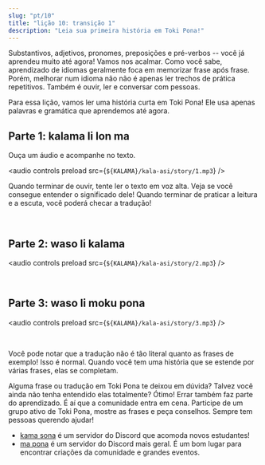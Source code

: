 ```yaml
---
slug: "pt/10"
title: "lição 10: transição 1"
description: "Leia sua primeira história em Toki Pona!"
---
```



Substantivos, adjetivos, pronomes, preposições e pré-verbos -- você já aprendeu muito até agora! Vamos nos acalmar. Como você sabe, aprendizado de idiomas geralmente foca em memorizar frase após frase. Porém, melhorar num idioma não não é apenas ler trechos de prática repetitivos. Também é ouvir, ler e conversar com pessoas.

Para essa lição, vamos ler uma história curta em Toki Pona! Ele usa apenas palavras e gramática que aprendemos até agora.

## Parte 1: kalama li lon ma

Ouça um áudio e acompanhe no texto. 

<audio controls preload src={`${KALAMA}/kala-asi/story/1.mp3`} />

Quando terminar de ouvir, tente ler o texto em voz alta. Veja se você consegue entender o significado dele! Quando terminar de praticar a leitura e a escuta, você poderá checar a tradução!

<Tabbed id="1">
  <Row sl="soweli li lon ma kasi." m="Havia uma corça na floresta." />
  <Row sl="nimi ona li soweli Mumu." m="O nome dela era Mumu." />
  <Row sl="soweli Mumu li lape pona." m="Mumu dormia profundamente." />
  <Row sl="kasi li awen e lape ona." m="Árvores protegiam seu sono." />
  <br />
  <Row sl="kalama nasa suli li kama." m="Então veio um barulho estranho e alto." />
  <Row sl="lape li weka tan soweli." m="A corça acordou." />
  <Row sl="soweli li wile sona e kalama." m="Ela queria saber mais sobre o barulho." />
</Tabbed>

## Parte 2: waso li kalama

<audio controls preload src={`${KALAMA}/kala-asi/story/2.mp3`} />

<Tabbed id="2">
  <Row sl="waso lili suwi li kama." m="Apareceu um pardalzinho fofo." />
  <Row sl="nimi ona li waso Siju." m="O nome dele era Siju." />
  <Row sl="soweli li lukin e ona." m="A corça olhou para o pardal." />
  <Row sl="soweli li kama sona e ni:" m="Ela aprendeu isso:" />
  <Row sl="kalama wawa li tan waso ni." m="o barulho vinha deste pássaro." />
  <br />
  <Row sl="waso li wile moku." m="O pardal estava com fome." />
  <Row sl="wile ona li suli." m="Ele estava desesperado." />
  <Row sl="ona li kalama suli tan ni." m="E então ele gritou." />
</Tabbed>

## Parte 3: waso li moku pona

<audio controls preload src={`${KALAMA}/kala-asi/story/3.mp3`} />

<Tabbed id="3">
  <Row sl="ni li ike tawa soweli Mumu." m="Isso entristeceu Mumu." />
  <Row sl="soweli li wile pona e waso." m="A corça queria ajudar o pardal." />
  <Row sl="soweli li pana e pipi suli tawa ona." m="Ela deu-lhe uma grande lagarta para comer." />
  <br />
  <Row sl="waso li moku e pipi." m="O pardal comeu o inseto." />
  <Row sl="ni li pona tawa ona." m="Isso satisfez sua fome." />
</Tabbed>

Você pode notar que a tradução não é tão literal quanto as frases de exemplo! Isso é normal. Quando você tem uma história que se estende por várias frases, elas se completam.

Alguma frase ou tradução em Toki Pona te deixou em dúvida? Talvez você ainda não tenha entendido elas totalmente? Ótimo! Errar também faz parte do aprendizado. É aí que a comunidade entra em cena. Participe de um grupo ativo de Toki Pona, mostre as frases e peça conselhos. Sempre tem pessoas querendo ajudar!

* [kama sona](https://discord.gg/ChC6qtVsSE) é um servidor do Discord que acomoda novos estudantes!
* [ma pona](https://discord.gg/6zkugJFU4x) é um servidor do Discord mais geral. É um bom lugar para encontrar criações da comunidade e grandes eventos.
